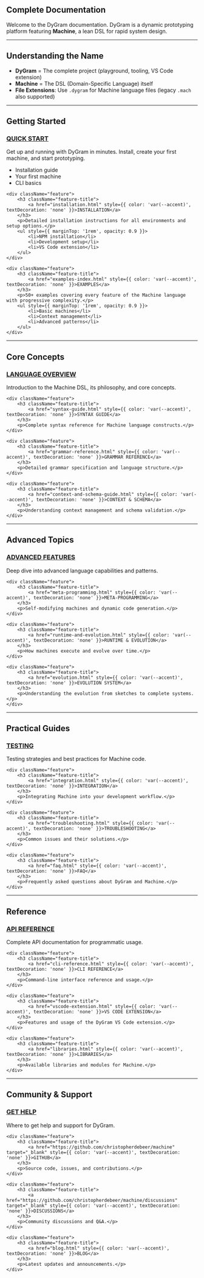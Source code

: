 
<PageLayout title="Documentation" description="Complete documentation for DyGram and the Machine DSL - from getting started to advanced features">

## Complete Documentation

Welcome to the DyGram documentation. DyGram is a dynamic prototyping platform featuring **Machine**, a lean DSL for rapid system design.

---

## Understanding the Name

- **DyGram** = The complete project (playground, tooling, VS Code extension)
- **Machine** = The DSL (Domain-Specific Language) itself
- **File Extensions**: Use `.dygram` for Machine language files (legacy `.mach` also supported)

---

## Getting Started

<div className="feature-grid">
    <div className="feature">
        <h3 className="feature-title">
            <a href="quick-start.html" style={{ color: 'var(--accent)', textDecoration: 'none' }}>QUICK START</a>
        </h3>
        <p>Get up and running with DyGram in minutes. Install, create your first machine, and start prototyping.</p>
        <ul style={{ marginTop: '1rem', opacity: 0.9 }}>
            <li>Installation guide</li>
            <li>Your first machine</li>
            <li>CLI basics</li>
        </ul>
    </div>

    <div className="feature">
        <h3 className="feature-title">
            <a href="installation.html" style={{ color: 'var(--accent)', textDecoration: 'none' }}>INSTALLATION</a>
        </h3>
        <p>Detailed installation instructions for all environments and setup options.</p>
        <ul style={{ marginTop: '1rem', opacity: 0.9 }}>
            <li>NPM installation</li>
            <li>Development setup</li>
            <li>VS Code extension</li>
        </ul>
    </div>

    <div className="feature">
        <h3 className="feature-title">
            <a href="examples-index.html" style={{ color: 'var(--accent)', textDecoration: 'none' }}>EXAMPLES</a>
        </h3>
        <p>50+ examples covering every feature of the Machine language with progressive complexity.</p>
        <ul style={{ marginTop: '1rem', opacity: 0.9 }}>
            <li>Basic machines</li>
            <li>Context management</li>
            <li>Advanced patterns</li>
        </ul>
    </div>
</div>

---

## Core Concepts

<div className="feature-grid">
    <div className="feature">
        <h3 className="feature-title">
            <a href="language-overview.html" style={{ color: 'var(--accent)', textDecoration: 'none' }}>LANGUAGE OVERVIEW</a>
        </h3>
        <p>Introduction to the Machine DSL, its philosophy, and core concepts.</p>
    </div>

    <div className="feature">
        <h3 className="feature-title">
            <a href="syntax-guide.html" style={{ color: 'var(--accent)', textDecoration: 'none' }}>SYNTAX GUIDE</a>
        </h3>
        <p>Complete syntax reference for Machine language constructs.</p>
    </div>

    <div className="feature">
        <h3 className="feature-title">
            <a href="grammar-reference.html" style={{ color: 'var(--accent)', textDecoration: 'none' }}>GRAMMAR REFERENCE</a>
        </h3>
        <p>Detailed grammar specification and language structure.</p>
    </div>

    <div className="feature">
        <h3 className="feature-title">
            <a href="context-and-schema-guide.html" style={{ color: 'var(--accent)', textDecoration: 'none' }}>CONTEXT & SCHEMA</a>
        </h3>
        <p>Understanding context management and schema validation.</p>
    </div>
</div>

---

## Advanced Topics

<div className="feature-grid">
    <div className="feature">
        <h3 className="feature-title">
            <a href="advanced-features.html" style={{ color: 'var(--accent)', textDecoration: 'none' }}>ADVANCED FEATURES</a>
        </h3>
        <p>Deep dive into advanced language capabilities and patterns.</p>
    </div>

    <div className="feature">
        <h3 className="feature-title">
            <a href="meta-programming.html" style={{ color: 'var(--accent)', textDecoration: 'none' }}>META-PROGRAMMING</a>
        </h3>
        <p>Self-modifying machines and dynamic code generation.</p>
    </div>

    <div className="feature">
        <h3 className="feature-title">
            <a href="runtime-and-evolution.html" style={{ color: 'var(--accent)', textDecoration: 'none' }}>RUNTIME & EVOLUTION</a>
        </h3>
        <p>How machines execute and evolve over time.</p>
    </div>

    <div className="feature">
        <h3 className="feature-title">
            <a href="evolution.html" style={{ color: 'var(--accent)', textDecoration: 'none' }}>EVOLUTION SYSTEM</a>
        </h3>
        <p>Understanding the evolution from sketches to complete systems.</p>
    </div>
</div>

---

## Practical Guides

<div className="feature-grid">
    <div className="feature">
        <h3 className="feature-title">
            <a href="testing-approach.html" style={{ color: 'var(--accent)', textDecoration: 'none' }}>TESTING</a>
        </h3>
        <p>Testing strategies and best practices for Machine code.</p>
    </div>

    <div className="feature">
        <h3 className="feature-title">
            <a href="integration.html" style={{ color: 'var(--accent)', textDecoration: 'none' }}>INTEGRATION</a>
        </h3>
        <p>Integrating Machine into your development workflow.</p>
    </div>

    <div className="feature">
        <h3 className="feature-title">
            <a href="troubleshooting.html" style={{ color: 'var(--accent)', textDecoration: 'none' }}>TROUBLESHOOTING</a>
        </h3>
        <p>Common issues and their solutions.</p>
    </div>

    <div className="feature">
        <h3 className="feature-title">
            <a href="faq.html" style={{ color: 'var(--accent)', textDecoration: 'none' }}>FAQ</a>
        </h3>
        <p>Frequently asked questions about DyGram and Machine.</p>
    </div>
</div>

---

## Reference

<div className="feature-grid">
    <div className="feature">
        <h3 className="feature-title">
            <a href="api.html" style={{ color: 'var(--accent)', textDecoration: 'none' }}>API REFERENCE</a>
        </h3>
        <p>Complete API documentation for programmatic usage.</p>
    </div>

    <div className="feature">
        <h3 className="feature-title">
            <a href="cli-reference.html" style={{ color: 'var(--accent)', textDecoration: 'none' }}>CLI REFERENCE</a>
        </h3>
        <p>Command-line interface reference and usage.</p>
    </div>

    <div className="feature">
        <h3 className="feature-title">
            <a href="vscode-extension.html" style={{ color: 'var(--accent)', textDecoration: 'none' }}>VS CODE EXTENSION</a>
        </h3>
        <p>Features and usage of the DyGram VS Code extension.</p>
    </div>

    <div className="feature">
        <h3 className="feature-title">
            <a href="libraries.html" style={{ color: 'var(--accent)', textDecoration: 'none' }}>LIBRARIES</a>
        </h3>
        <p>Available libraries and modules for Machine.</p>
    </div>
</div>

---

## Community & Support

<div className="feature-grid">
    <div className="feature">
        <h3 className="feature-title">
            <a href="support.html" style={{ color: 'var(--accent)', textDecoration: 'none' }}>GET HELP</a>
        </h3>
        <p>Where to get help and support for DyGram.</p>
    </div>

    <div className="feature">
        <h3 className="feature-title">
            <a href="https://github.com/christopherdebeer/machine" target="_blank" style={{ color: 'var(--accent)', textDecoration: 'none' }}>GITHUB</a>
        </h3>
        <p>Source code, issues, and contributions.</p>
    </div>

    <div className="feature">
        <h3 className="feature-title">
            <a href="https://github.com/christopherdebeer/machine/discussions" target="_blank" style={{ color: 'var(--accent)', textDecoration: 'none' }}>DISCUSSIONS</a>
        </h3>
        <p>Community discussions and Q&A.</p>
    </div>

    <div className="feature">
        <h3 className="feature-title">
            <a href="blog.html" style={{ color: 'var(--accent)', textDecoration: 'none' }}>BLOG</a>
        </h3>
        <p>Latest updates and announcements.</p>
    </div>
</div>

</PageLayout>
